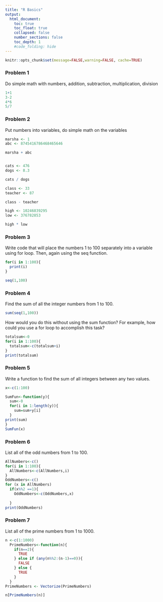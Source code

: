 ```yaml
---
title: "R Basics"
output:
  html_document:
    toc: true
    toc_float: true
    collapsed: false
    number_sections: false
    toc_depth: 1
    #code_folding: hide
---
```


```r
knitr::opts_chunk$set(message=FALSE,warning=FALSE, cache=TRUE)
```

### Problem 1 

Do simple math with numbers, addition, subtraction, multiplication, division 

```r



1+1
3-2
4*6
5/7


```
### Problem 2

Put numbers into variables, do simple math on the variables 

```r

marsha <- 1
abc <- 8745416786468465646

marsha + abc 


cats <- 476 
dogs <- 8.3 

cats / dogs 

class <- 33 
teacher <- 87 

class - teacher 

high <- 10246839295 
low <- 376782853 

high * low 
```

### Problem 3 

Write code that will place the numbers 1 to 100 separately into a variable using for loop. Then, again using the seq function.

```r
for(i in 1:100){ 
  print(i)
} 

seq(1,100)

```

### Problem 4 

Find the sum of all the integer numbers from 1 to 100. 

```r

sum(seq(1,100))

```

How would you do this without using the sum function? For example, how could you use a for loop to accomplish this task?

```r
totalsum<-0
for(i in 1:100){
  totalsum<-c(totalsum+i)
}
print(totalsum)
```

### Problem 5 

Write a function to find the sum of all integers between any two values. 

```r

x<-c(1:100)

SumFun<-function(y){
  sum<-0
  for(i in 1:length(y)){
    sum=sum+y[i]
  }
print(sum)
}
SumFun(x)
```

### Problem 6 

List all of the odd numbers from 1 to 100. 

```r

AllNumbers<-c()
for(i in 1:100){
  AllNumbers<-c(AllNumbers,i)
}
OddNumbers<-c()
for (x in AllNumbers)
  if(x%%2 ==1){
    OddNumbers<-c(OddNumbers,x)
    
  }
print(OddNumbers)
```

### Problem 7 

List all of the prime numbers from 1 to 1000. 

```r

n <-c(1:1000)
  PrimeNumbers<-function(n){
    if(n==2){
      TRUE
    } else if (any(n%%2:(n-1)==0)){
      FALSE
    } else {
      TRUE
    }
  }
PrimeNumbers <- Vectorize(PrimeNumbers)

n[PrimeNumbers(n)]
```

